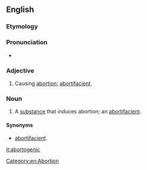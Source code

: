 ==English==

===Etymology===
{{suffix|abort|genic}}

===Pronunciation===
* {{a|US}} {{IPA|/əˈbɔɹ.təˌd͡ʒɛ.nɪk/}}

===Adjective===
{{en-adj}}

# Causing [[abortion]]; [[abortifacient]].

===Noun===
{{en-noun}}

# A [[substance]] that induces abortion; an [[abortifacient]].

====Synonyms====
* [[abortifacient]].

[[Category:en:Abortion]]

[[it:abortogenic]]